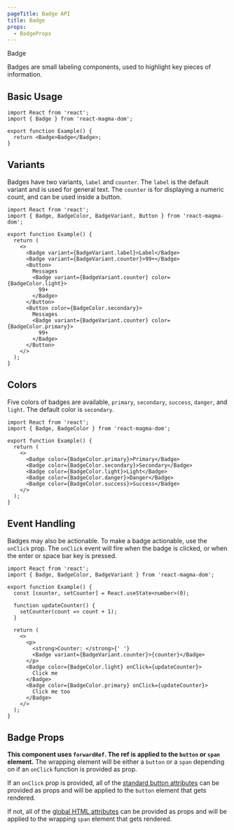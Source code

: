 ```yaml
---
pageTitle: Badge API
title: Badge
props:
  - BadgeProps
---
```


<DocsHeading to="/design/badges/" type="api">
  Badge
</DocsHeading>

Badges are small labeling components, used to highlight key pieces of information.

## Basic Usage

```tsx
import React from 'react';
import { Badge } from 'react-magma-dom';

export function Example() {
  return <Badge>Badge</Badge>;
}
```

## Variants

Badges have two variants, `label` and `counter`. The `label` is the default variant and is used for general text.
The `counter` is for displaying a numeric count, and can be used inside a button.

```tsx
import React from 'react';
import { Badge, BadgeColor, BadgeVariant, Button } from 'react-magma-dom';

export function Example() {
  return (
    <>
      <Badge variant={BadgeVariant.label}>Label</Badge>
      <Badge variant={BadgeVariant.counter}>99+</Badge>
      <Button>
        Messages
        <Badge variant={BadgeVariant.counter} color={BadgeColor.light}>
          99+
        </Badge>
      </Button>
      <Button color={BadgeColor.secondary}>
        Messages
        <Badge variant={BadgeVariant.counter} color={BadgeColor.primary}>
          99+
        </Badge>
      </Button>
    </>
  );
}
```

## Colors

Five colors of badges are available, `primary`, `secondary`, `success`, `danger`, and `light`. The default color is `secondary`.

```tsx
import React from 'react';
import { Badge, BadgeColor } from 'react-magma-dom';

export function Example() {
  return (
    <>
      <Badge color={BadgeColor.primary}>Primary</Badge>
      <Badge color={BadgeColor.secondary}>Secondary</Badge>
      <Badge color={BadgeColor.light}>Light</Badge>
      <Badge color={BadgeColor.danger}>Danger</Badge>
      <Badge color={BadgeColor.success}>Success</Badge>
    </>
  );
}
```

## Event Handling

Badges may also be actionable. To make a badge actionable, use the `onClick` prop.
The `onClick` event will fire when the badge is clicked, or when the enter or space bar key is pressed.

```tsx
import React from 'react';
import { Badge, BadgeColor, BadgeVariant } from 'react-magma-dom';

export function Example() {
  const [counter, setCounter] = React.useState<number>(0);

  function updateCounter() {
    setCounter(count => count + 1);
  }

  return (
    <>
      <p>
        <strong>Counter: </strong>{' '}
        <Badge variant={BadgeVariant.counter}>{counter}</Badge>
      </p>
      <Badge color={BadgeColor.light} onClick={updateCounter}>
        Click me
      </Badge>
      <Badge color={BadgeColor.primary} onClick={updateCounter}>
        Click me too
      </Badge>
    </>
  );
}
```

## Badge Props

**This component uses `forwardRef`. The ref is applied to the `button` or `span` element.** The wrapping element will be either a `button` or a `span` depending on if an `onClick` function is provided as prop.

If an `onClick` prop is provided, all of the [standard button attributes](https://developer.mozilla.org/en-US/docs/Web/HTML/Element/button) can be provided as props and will be applied to the `button` element that gets rendered.

If not, all of the [global HTML attributes](https://developer.mozilla.org/en-US/docs/Web/HTML/Global_attributes) can be provided as props and will be applied to the wrapping `span` element that gets rendered.

<BadgeProps />
